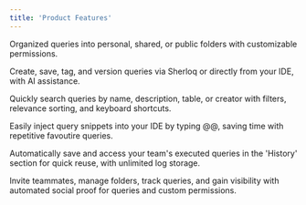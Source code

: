 ```yaml
---
title: 'Product Features'
---
```


<CardGroup cols={2}>
  <Card title="Folders" icon="folder"
  href="/folders">
    Organized queries into personal, shared, or public folders with customizable permissions.
  </Card>

  <Card title="Queries & Versions" icon="square-code"
  href="/versioncontrol">
   Create, save, tag, and version queries via Sherloq or directly from your IDE, with AI assistance.
  </Card>

  <Card title="Search" icon="magnifying-glass"
  href="/search">
    Quickly search queries by name, description, table, or creator with filters, relevance sorting, and keyboard shortcuts.
  </Card>

  <Card title="Snippet Injection in IDE " icon="laptop-code"
  href="/snippets">
Easily inject query snippets into your IDE by typing @@, saving time with repetitive favoutire queries.



  </Card>

  <Card title="Query History Logs" icon="clock-rotate-left"
  href="/queryhistory">
    Automatically save and access your team's executed queries in the 'History' section for quick reuse, with unlimited log storage.
  </Card>

  <Card title="Collaboration" icon="screen-users"
  href="/invitesherloq">
    Invite teammates, manage folders, track queries, and gain visibility with automated social proof for queries and custom permissions.
  </Card>

</CardGroup>